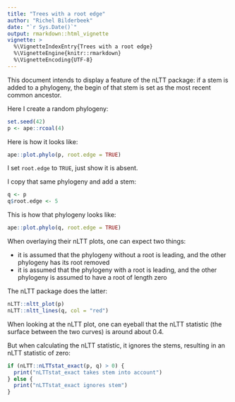 ```yaml
---
title: "Trees with a root edge"
author: "Richel Bilderbeek"
date: "`r Sys.Date()`"
output: rmarkdown::html_vignette
vignette: >
  %\VignetteIndexEntry{Trees with a root edge}
  %\VignetteEngine{knitr::rmarkdown}
  %\VignetteEncoding{UTF-8}
---
```


This document intends to display a feature of the nLTT package:
if a stem is added to a phylogeny, the begin of that stem
is set as the most recent common ancestor.

Here I create a random phylogeny:

```r
set.seed(42)
p <- ape::rcoal(4)
```

Here is how it looks like:

```r
ape::plot.phylo(p, root.edge = TRUE)
```

I set `root.edge` to `TRUE`, just show it is absent.

I copy that same phylogeny and add a stem:

```r
q <- p
q$root.edge <- 5
```

This is how that phylogeny looks like:

```r
ape::plot.phylo(q, root.edge = TRUE)
```

When overlaying their nLTT plots, one can expect two things:

 * it is assumed that the phylogeny without a root is leading, and the 
   other phylogeny has its root removed
 * it is assumed that the phylogeny with a root is leading, and the 
   other phylogeny is assumed to have a root of length zero

The nLTT package does the latter:

```r
nLTT::nltt_plot(p)
nLTT::nltt_lines(q, col = "red")
```

When looking at the nLTT plot, one can eyeball that 
the nLTT statistic (the surface between the two curves)
is around about 0.4.

But when calculating the nLTT statistic, it ignores the stems, resulting
in an nLTT statistic of zero:

```r
if (nLTT::nLTTstat_exact(p, q) > 0) {
  print("nLTTstat_exact takes stem into account")
} else {
  print("nLTTstat_exact ignores stem")
}
```



